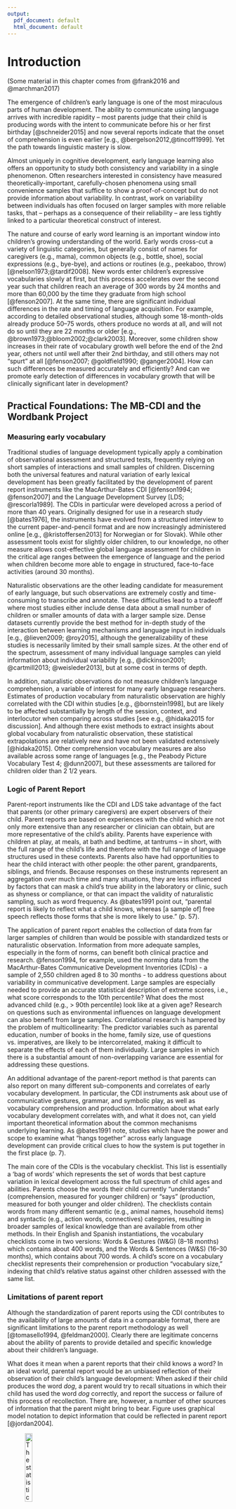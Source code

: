 ```yaml
---
output:
  pdf_document: default
  html_document: default
---
```

# Introduction {#intro}

(Some material in this chapter comes from @frank2016 and @marchman2017)

The emergence of children's early language is one of the most miraculous parts of human development. The ability to communicate using language arrives with incredible rapidity -- most parents judge that their child is producing words with the intent to communicate before his or her first birthday [@schneider2015] and now several reports indicate that the onset of comprehension is even earlier [e.g., @bergelson2012,@tincoff1999]. Yet the path towards linguistic mastery is slow.

Almost uniquely in cognitive development, early language learning also offers an opportunity to study both consistency and variability in a single phenomenon. Often researchers interested in consistency have measured theoretically-important, carefully-chosen phenomena using small convenience samples that suffice to show a proof-of-concept but do not provide information about variability. In contrast, work on variability between individuals has often focused on larger samples with more reliable tasks, that -- perhaps as a consequence of their reliability -- are less tightly linked to a particular theoretical construct of interest. 

The nature and course of early word learning is an important window into children's growing understanding of the world. Early words cross-cut a variety of linguistic categories, but generally consist of names for caregivers (e.g., mama), common objects (e.g., bottle, shoe), social expressions (e.g., bye-bye), and actions or routines (e.g., peekaboo, throw) [@nelson1973;@tardif2008]. New words enter children's expressive vocabularies slowly at first, but this process accelerates over the second year such that children reach an average of 300 words by 24 months and more than 60,000 by the time they graduate from high school [@fenson2007]. At the same time, there are significant individual differences in the rate and timing of language acquisition. For example, according to detailed observational studies, although some 18-month-olds already produce 50--75 words, others produce no words at all, and will not do so until they are 22 months or older [e.g., @brown1973;@bloom2002;@clark2003]. Moreover, some children show increases in their rate of vocabulary growth well before the end of the 2nd year, others not until well after their 2nd birthday, and still others may not "spurt" at all [@fenson2007; @goldfield1990; @ganger2004]. How can such differences be measured accurately and efficiently? And can we promote early detection of differences in vocabulary growth that will be clinically significant later in development?

## Practical Foundations: The MB-CDI and the Wordbank Project

### Measuring early vocabulary

Traditional studies of language development typically apply a combination of observational assessment and structured tests, frequently relying on short samples of interactions and small samples of children. Discerning both the universal features and natural variation of early lexical development has been greatly facilitated by the development of parent report instruments like the MacArthur-Bates CDI [@fenson1994; @fenson2007] and the Language Development Survey [LDS; @rescorla1989]. The CDIs in particular were developed across a period of more than 40 years. Originally designed for use in a research study [@bates1976], the instruments have evolved from a structured interview to the current paper-and-pencil format and are now increasingly administered online [e.g., @kristoffersen2013] for Norwegian or \url{http://laboratorium.detskarec.sk} for Slovak). While other assessment tools exist for slightly older children, to our knowledge, no other measure allows cost-effective global language assessment for children in the critical age ranges between the emergence of language and the period when children become more able to engage in structured, face-to-face activities (around 30 months).

Naturalistic observations are the other leading candidate for measurement of early language, but such observations are extremely costly and time-consuming to transcribe and annotate. These difficulties lead to a tradeoff where most studies either include dense data about a small number of children or smaller amounts of data with a larger sample size. Dense datasets currently provide the best method for in-depth study of the interaction between learning mechanisms and language input in individuals [e.g., @lieven2009; @roy2015], although the generalizability of these studies is necessarily limited by their small sample sizes. At the other end of the spectrum, assessment of many individual language samples can yield information about individual variability [e.g., @dickinson2001; @cartmill2013; @weisleder2013], but at some cost in terms of depth.

In addition, naturalistic observations do not measure children's language comprehension, a variable of interest for many early language researchers. Estimates of production vocabulary from naturalistic observation are highly correlated with the CDI within studies [e.g., @bornstein1998], but are likely to be affected substantially by length of the session, context, and interlocutor when comparing across studies [see e.g., @hidaka2015 for discussion]. And although there exist methods to extract insights about global vocabulary from naturalistic observation, these statistical extrapolations are relatively new and have not been validated extensively [@hidaka2015]. Other comprehension vocabulary measures are also available across some range of languages [e.g., the Peabody Picture Vocabulary Test 4; @dunn2007], but these assessments are tailored for children older than 2 1/2 years.

### Logic of Parent Report

Parent-report instruments like the CDI and LDS take advantage of the fact that parents (or other primary caregivers) are expert observers of their child. Parent reports are based on experiences with the child which are not only more extensive than any researcher or clinician can obtain, but are more representative of the child's ability. Parents have experience with children at play, at meals, at bath and bedtime, at tantrums -- in short, with the full range of the child's life and therefore with the full range of language structures used in these contexts.  Parents also have had opportunities to hear the child interact with other people: the other parent, grandparents, siblings, and friends. Because responses on these instruments represent an aggregation over much time and many situations, they are less influenced by factors that can mask a child's true ability in the laboratory or clinic, such as shyness or compliance, or that can impact the validity of naturalistic sampling, such as word frequency. As @bates1991 point out, “parental report is likely to reflect what a child knows, whereas [a sample of] free speech reflects those forms that she is more likely to use.” (p. 57).

The application of parent report enables the collection of data from far larger samples of children than would be possible with standardized tests or naturalistic observation. Information from more adequate samples, especially in the form of norms, can benefit both clinical practice and research. @fenson1994, for example, used the norming data from the MacArthur-Bates Communicative Development Inventories (CDIs) - a sample of 2,550 children aged 8 to 30 months - to address questions about variability in communicative development. Large samples are especially needed to provide an accurate statistical description of extreme scores, i.e., what score corresponds to the 10th percentile? What does the most advanced child (e.g., > 90th percentile) look like at a given age?  Research on questions such as environmental influences on language development can also benefit from large samples. Correlational research is hampered by the problem of multicollinearity: The predictor variables such as parental education, number of books in the home, family size, use of questions vs. imperatives, are likely to be intercorrelated, making it difficult to separate the effects of each of them individually. Large samples in which there is a substantial amount of non-overlapping variance are essential for addressing these questions.

An additional advantage of the parent-report method is that parents can also report on many different sub-components and correlates of early vocabulary development. In particular, the CDI instruments ask about use of communicative gestures, grammar, and symbolic play, as well as vocabulary comprehension and production. Information about what early vocabulary development correlates with, and what it does not, can yield important theoretical information about the common mechanisms underlying learning.  As @bates1991 note, studies which have the power and scope to examine what "hangs together" across early language development can provide critical clues to how the system is put together in the first place (p. 7).

The main core of the CDIs is the vocabulary checklist. This list is essentially a 'bag of words' which represents the set of words that best capture variation in lexical development across the full spectrum of child ages and abilities.  Parents choose the words their child currently "understands" (comprehension, measured for younger children) or "says" (production, measured for both younger and older children).  The checklists contain words from many different semantic (e.g., animal names, household items) and syntactic (e.g., action words, connectives) categories, resulting in broader samples of lexical knowledge than are available from other methods. In their English and Spanish instantiations, the vocabulary checklists come in two versions: Words & Gestures (W&G) (8--18 months) which contains about 400 words, and the Words & Sentences (W&S) (16--30 months), which contains about 700 words. A child's score on a vocabulary checklist represents their comprehension or production "vocabulary size," indexing that child's relative status against other children assessed with the same list.

### Limitations of parent report

Although the standardization of parent reports using the CDI contributes to the availability of large amounts of data in a comparable format, there are significant limitations to the parent report methodology as well [@tomasello1994, @feldman2000]. Clearly there are legitimate concerns about the ability of parents to provide detailed and specific knowledge about their children's language. 

What does it mean when a parent reports that their child knows a word? In an ideal world, parental report would be an unbiased reflection of their observation of their child's language development: When asked if their child produces the word *dog*, a parent would try to recall situations in which their child has used the word *dog* correctly, and report the success or failure of this process of recollection. There are, however, a number of other sources of information that the parent might bring to bear. Figure \ref{fig:parent_model} uses graphical model notation to depict information that could be reflected in parent report [@jordan2004]. 

![The statistical structure of parent report \label{fig:parent_model}](tex/parent_model.png){width=20%}

The nodes in this model reflect variables of interest--shaded gray if they are observed, and hollow if they are latent variables that the parent does not have direct access. The edges in this graph represent statistical dependencies among these variables. For each word on the CDI, the parent is asked to report $O_{c}$: have they observed their child producing the word? This observed variable depends on a latent variable $K_{c}$: whether their child knows the meaning of this word. This knowledge in turn depends in three other variables: $O_{p}$ the parent's productions of this word in the past, $d$ the difficulty of learning this word, and $\mu_{c}$ the child's general linguistic ability. This general ability in turn depends on the parent's linguistic ability $\mu_{p}$ and age-related factors $\alpha_{c}$. In addition, the CDI does not ask about every word in the child's vocabulary, only items on the form $i$. Because all of these other variables are statistically related to the child's observed productions, parents could be be bringing any or all of them to bear in their responses. 

First, parents may be biased observers. Most parents do not have specialized training in language development, and may not be sensitive to subtle aspects of language structure and use. Further, a natural pride in the child and a failure to critically test their impressions may cause parents to overestimate the child's ability ($\mu_{c}$); conversely, frustration in the case of delayed language may lead to underestimates. Parent report is most likely to be accurate under three general conditions: (1) when assessment is limited to current behaviors, (2) when assessment is focused on emergent behaviors, and (3) when a primarily recognition format is used. Each of these conditions acts to reduce demands on the respondent's memory, for example, parents are better able to report on their child's language at the present than at times past and when their child is actively learning the particular words on the list (e.g., names for animals). 

Parent reports likely suffer from a number of biases that interact with sub-portions of the forms and the ages of the target children.  For example, it is likely that parents may have more difficulty reporting on children's comprehension or production of function words (e.g., so, then, if) than content words (e.g., baby, house)--relying more on their estimates of the words general difficulty ($d$). Moreover, in typically-developing samples, parents can track their child's receptive vocabulary to about 16-18 months, after which it is too large to monitor. Expressive vocabulary can be monitored until about 2½ - 3 years, after which the number of words a child can say becomes too large.The CDI instruments capitalize on the greater ease of recognition, as contrasted with recall, to help offset these memory limitations. That is, it is better to ask parents to report on their child's vocabulary by selecting words from a list of possible words rather than having them write down all the words they can recall hearing their child use (or, even worse, asking the global question: “Does your child know at least 50 words?"). In addition, asking parents to reflect on their child's language abilities may be particularly difficult for early comprehension. As @tomasello1994 point out, for the youngest children, especially 8-10 month olds, vocabulary comprehension scores can be surprisingly high and likely implausible, possibly reflecting a lack of clarity in what the term “understands” means for parents of children at this young age.

Third, there is some evidence that variability in reporting biases may be moderated by factors such as SES [@feldman2000; @fenson2000; @feldman2005]. Some studies suggest that parents from some SES groups may be more likely to underestimate child's abilities [@roberts1999], while others report that parents from lower-SES groups may over-estimate children's abilities, especially comprehension at younger ages [@goldfield1990; @feldman2000). Later studies have shown that, for children over 2 years, patterns of validity were consistent in lower and higher-SES groups [@feldman2005; @reese2000]. Thus, SES-differences could reflect valid delays in children’s language development that parallel those obtained with different methods, such as naturalistic observation or standardized tests (e.g., @hammer2010). A unique and important extension of this work for Wordbank is to examine the consistency of SES differences across a large number of languages and hence, language communities which may vary in the social impact of SES gradients.

Fourth, the items on the original CDI instruments were chosen to be a representative sample of vocabulary for the appropriate age and language [@fenson1994]. The checklists contain some words that most, including the youngest, children are able to understand or produce, some words that are understood or produced by the "average" child, and some which only children who are relatively more advanced will understand or produce.  This structure ensures that the list has the psychometric property of capturing individual differences in vocabulary both across younger and older children and across children of different developmental levels. Validity of the CDIs has been demonstrated in reference to both standardized tests and naturalistic language sampling (see Chapter 4 of @fenson2007). Note that the checklists were not originally constructed with the intention that responses on individual items would be reliable.  While item level responses provide useful information about patterns across children are likely to understand or produce, responses on the vocabulary checklist do not necessarily license the conclusion that a child would respond appropriately when asked "can you say ____?" by an experimenter in a confrontation naming task. Nonetheless, if parents' observations at the item level reflect any signal--even in the context of significant influence from other factors--then this signal should be observable by aggregating together data from many children.

Fifth, while the lengths of the vocabulary checklists on the CDIs may give the impression that they yield an estimate of the child's full vocabulary, in fact the vocabulary size estimates only reflect a child's relative standing compared to other children assessed with the same list of words[$i$, see @mayor2011 for discussion]. Such estimates should not be misconstrued as a comprehensive estimate of the child's vocabulary knowledge, as CDI scores likely understate the size of a child's "true" vocabulary substantially, especially for older children [@mayor2011]. Moreover, while it is tempting to ask parents to indicate additional words that their child might be able to understand or say, users should be aware that including those items introduces bias in the estimates.

In sum, despite these limitations, when used appropriately, the CDI instruments yield reliable and valid estimates of total vocabulary size. Because the instruments were designed to minimize bias by targeting current behaviors and asking parents about highly salient features of their child's abilities, they have proven to be an important tool in the field, dozens of studies demonstrating concurrent and predictive relations with naturalistic and observational measures, in both typically-developing and at-risk populations [e.g., @dale1996; @thal2000; @marchman2002]. In addition, a variety of recent work has shown that individual item-level responses can yield exciting new insights, for example about the growth patterns of semantic networks when aggregated across children [@hills2009; @hills2010].  Such analyses have the potential to be even more powerful when applied to larger samples and across languages as they are within Wordbank.

### Adaptations, not translations!

Originally designed for English, parallel CDI instruments have now been adapted for more than 90 languages (http://mb-cdi.stanford.edu/adaptations.html), with data from 25 of those languages currently available in Wordbank. The ethic behind the development of these instruments is "adaptation, not translation" -- in other words, to create forms with the same spirit as the English form, but not to simply translate the items. Instead, developers have been strongly encouraged to craft instruments that reflect the linguistic and cultural contexts that influence the early acquisition of vocabulary and other aspects of language in that particular language.  While many words on the English-language checklist may easily translate to other languages, others will simply not be relevant within the same developmental time frame for children learning that new language, e.g., ‘cheese’ in Japanese or ‘snow’ in Arabic.  Conversely, additional words may be needed in the new language which were not included on the English-language vocabulary checklist, e.g., ‘tortilla’ in Mexican Spanish.  

In all languages, the vocabulary checklists include words that appear earlier and later in normal development, as well as a similar proportion of words from different lexical classes, for example, nouns, verbs, adjectives, and so on. Taken individually then, each adapted instrument captures key trends in vocabulary development aggregated across all items on the respective checklists.  Wordbank's tools allow users to plot trends over age to model general developmental trends within that language, including median-level growth and estimates of the variation across individuals.  Because data are also available at the item-level, Wordbank also allows analyses of developmental trajectories of individual items within each of the languages represented.  IS THIS WHAT WE WANT TO DO HERE, i.e., DIRECT READERS TO WHERE ON THE WORDBANK SITE THEY COULD CONDUCT SUCH ANALYSES?

Importantly, the breadth of the data in Wordbank enables many different cross-linguistic comparisons of vocabulary development.  For example, by comparing proportions of words understood or produced across age, Wordbank can document the cross-language consistency in individual variability in rate of development (\@ref(norms)) (NOT SURE IF WE DO THIS), gender differences (\@ref(XXX)), dissociations between comprehension and production (IS THIS INCLUDED?), early biases towards nouns over predicates and function words (\@ref(XXX)), relations between early communicative gestures and later receptive vocabulary (\@ref(gestures)), and close ties between vocabulary and grammar (\@ref(grammar)). 

Other analyses in Wordbank rely on translation equivalents being derived for individual checklist items. (See XXX for more information about the procedures implemented in Wordbank to create these translation equivalents.) OR DO WE WANT TO PUT MORE DETAIL HERE? Because the language lists were crafted specifically for each language by the individual developers, cross-language comparisons involve only the sub-set of items that are common across the different languages.  Moreover, the set of available items may differ depending on the particular analysis.  For example, in the case of GENDER? (\@ref(XXX)), only XX number of items have translation equivalents in a sufficient number of languages to enable comparison. Finally, even with the care used here to construct a robust set translation equivalents, individual items are likely to only be roughly equivalent crosslinguistically, and may have significantly different referential scopes for children learning the different languages.  That is, if a parent indicates that a child can produce the word "dog" in English and another parent indicates the translation equivalent in, for example, Spanish ("perro"), it may nevertheless be the case that these words are heard more or less frequently and in different contexts in the two languages.  An important empirical question is the degree to which translation equivalents across languages have consistent developmental profiles.  DO WE HAVE ANY ANALYSES THAT ESTIMATE THE CONSISTENCY OF AGE OF ACQUISITION ACROSS LANGUAGES, NOT JUST IN THE PREDICTORS?

Finally, due to variation in language structure and the interests of the developers of CDI adaptations, the CDI instruments vary in structure across languages. Most adaptations of the W&G generally include gestures as well as vocabulary comprehension and production, however, it is not always the case (e.g., XXX).  Further, while adaptations of the W&S always include vocabulary production, not all instruments also contain some measures of grammar, for example, early use of closed-class morphology or combinatorial syntax (e.g., XXX). Note that linguistic differences render the structure and format of many parts of the grammar sections to be very different, and hence, not amenable to comparisons across languages. 

While there are inherent limitations in comparing different instruments across languages, Wordbank is the first package of computational tools that allows the exploration of both child- and item-level data within- and across such a large and diverse set of languages.  As such, the availability of these adaptations remain at the core of the analyses that we offer within Wordbank.  MORE HERE?

IS ANYTHING MISSING IN THE ABOVE?  Need to add sections/material on:
+ Limitations on cross-population comparison
+ Limitations on cross-linguistic comparison

### Wordbank

To take advantage of the opportunity posed by the broad use of CDI instruments in the child language community, in 2014 we began constructing Wordbank, an open repository for CDI data that allows for interactive analysis and visualization. Our inspiration for Wordbank came from two successful projects for sharing data on children's language acquisition. The first is the Child Language Data Exchange System [CHILDES; @macwhinney2000]. A database of transcripts of children's speech and speech to children, CHILDES has grown into a robust and important tool for the community, with many contributors and affiliated projects. The second is the Cross-Linguistic Lexical Norms site [CLEX; \url{www.cdi-clex.org}; @jorgensen2010}], which is closer in content to Wordbank, and effectively our precursor. CLEX archives normative data from a range of CDI adaptations across languages, allowing browsing of acquisition trajectories for individual items or age groups.

Wordbank builds on CLEX, offering the same functionality but allowing flexible and interactive visualization and analysis, as well as direct database access and data download. In addition, Wordbank's goal was always to extend beyond normative data by dynamically incorporating data from many different researchers and projects of varying sizes and scopes.  While the resulting datasets in Wordbank are much more heterogeneous than norming data, they are also larger and more representative than the individual norming datasets (in some cases), and available in languages where no norms exist (for others).  

## Theoretical Foundations: Theories of Language Acquisition

There are many approaches to studying language learning. We distinguish a couple of major touchstones theories so that we can refer back to them.

Theories of vocabulary acquisition:

* Constraints and Biases [@markman1990]
* Cross-situational Learning [@yu2007]

Theories of grammatical acquisition:

* Constructivist
* Principles and Parameters


### The Process Universals Viewpoint

* Variation: Children vary tremendously. What predicts that variation? 
* Consistency: Are there theoretical 

## Outline of the Book

Although our goal is a full exploration of the phenomena of child language acquisition, the analyses we report are constrained by the structure of the data in Wordbank. At its heart, the individual instrument datasets stored in Wordbank are matrices of item x child data. Considering the data in this way (shown in Figure \@ref(fig:1_outline_diagram)), leads to a number of obvious data analytic strategies, many of which correspond directly to previous approaches to CDI data. 

```r
p <- png::readPNG("images/outline.png")
plot(0:1,0:1,type="n",ann=FALSE,axes=FALSE, mai=c(0,0,0,0))
rasterImage(p, xleft=0, xright=1, ybottom=0, ytop=1)
```

For example, averaging across items leads to *by-child averages*, where each child receives a comprehension or production score. Chapter \@ref(vocab) considers this view of the data, examining predictors of individual children's vocabulary. Of course, chief among these is age, and developmental growth patterns as well as variability in development is considered in the first part of this chapter. But beyond age, even the limited demographic data available in Wordbank can be used to explore the data; we report the ways that vocabulary growth varies across gender, birth order, and maternal education (a rough but cross-cultually valid proxy for socio-economic status). These demographic predictors reveal both consistent and variable patterns across languages: while gender and birth-order effects are relatively constant, socio-economic effects vary widely in magnitude. 

Averaging across the other margin of the data leads to *by-item averages*. These can be examined in a number of different ways. First, items can be grouped into categories (both syntactic and semantic). Chapter \@ref(categories) considers the categorical composition of early vocabulary, giving special consideration to the "noun bias" that is found in many -- but not all -- of the languages in Wordbank. Chapter \@ref(items) considers the growth trajectories for individual words and adopts the approach of predicting the trajectories of individual words based on both environmental and conceptual features of these words. This approach calls for the incorporation of other resources, and so we use a variety of English and cross-linguistic resources to supplement Wordbank data in this chapter. 

Not all items denote individual words, however, so in Chapters \@ref(gestures) and \@ref(grammar), we consider the gesture/communication and grammatical items that are included in some CDI forms. Chapter \@ref(gestures) follows up on the early work of @fenson1994 who explored the relationship between gesture and early vocabulary. Chapter \@ref(grammar) explores the work of @bates1999 and @marchman1994, who considered the relationship between vocabulary growth and the growth of grammar and first reported the striking relationship between these variables. Both of these chapters (as well as the rest of the book) are deeply indebted to the Batesian vision of exploring the process of language learning.

Many of the analyses reported here were first described in earlier publications [e.g., @frank2016,@braginsky2015,@braginsky2016]. Rather than reprinting these, this manuscript updates them using the unified analytic approach and larger dataset described in Chapter \@ref(methods). 
